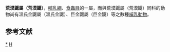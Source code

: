 {{Speciesbox
| taxon = Eremitalpa granti
| authority =  [[Robert_Broom|Broom]], 1907
| name = 荒漠鼴
| status = NT
| status_system = iucn3.1
| status_ref = <ref name=iucn>{{IUCN2006 | assessors = Bronner, G. (Afrotheria Specialist Group) | year = 2006 | title = Eremitalpa granti | id = 7994 | downloaded = [[2007-05-22|2007-05-22]]}}</ref>
| parent_authority = Roberts, 1924
}}
'''荒漠鼴屬（荒漠鼴）'''，[[哺乳綱|哺乳綱]]、[[食蟲目|食蟲目]]的一屬，而與荒漠鼴屬（荒漠鼴）同科的動物尚有溫氏金鼴屬（溫氏金鼴）、巨金鼴屬（巨金鼴）等之數種[[哺乳動物|哺乳動物]]。

==参考文献==
{{reflist}}
{{taxonbar}}
[[Category:荒漠鼹属|*]]
[[Category:金毛鼴科|H]]